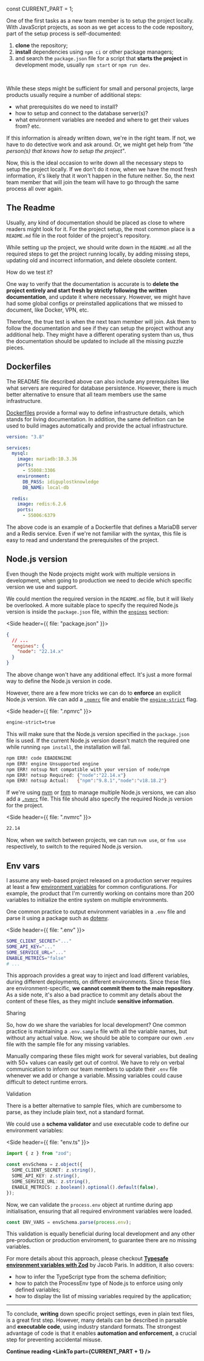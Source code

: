 


const CURRENT_PART = 1;


<TOC current={CURRENT_PART} />

One of the first tasks as a new team member is to setup the project locally. With JavaScript projects, as soon as we get access to the code repository, part of the setup process is self-documented:

1. **clone** the repository;
2. **install** dependencies using `npm ci` or other package managers;
3. and search the `package.json` file for a script that **starts the project** in development mode, usually `npm start` or `npm run dev`.

<br />

While these steps might be sufficient for small and personal projects, large products usually require a number of additional steps:

- what prerequisites do we need to install?
- how to setup and connect to the database server(s)?
- what environment variables are needed and where to get their values from? etc.

If this information is already written down, we're in the right team. If not, we have to do detective work and ask around. Or, we might get help from _"the person(s) that knows how to setup the project"_.

Now, this is the ideal occasion to write down all the necessary steps to setup the project locally. If we don't do it now, when we have the most fresh information, it's likely that it won't happen in the future neither. So, the next team member that will join the team will have to go through the same process all over again.

## The Readme

Usually, any kind of documentation should be placed as close to where readers might look for it. For the project setup, the most common place is a `README.md` file in the root folder of the project's repository.

While setting up the project, we should write down in the `README.md` all the required steps to get the project running locally, by adding missing steps, updating old and incorrect information, and delete obsolete content.

<Subheading>How do we test it?</Subheading>

One way to verify that the documentation is accurate is to **delete the project entirely and start fresh by strictly following the written documentation**, and update it where necessary. However, we might have had some global configs or preinstalled applications that we missed to document, like Docker, VPN, etc.

Therefore, the true test is when the next team member will join. Ask them to follow the documentation and see if they can setup the project without any additional help. They might have a different operating system than us, thus the documentation should be updated to include all the missing puzzle pieces.

## Dockerfiles

The README file described above can also include any prerequisites like what servers are required for database persistence. However, there is much better alternative to ensure that all team members use the same infrastructure.

[Dockerfiles](https://docs.docker.com/reference/dockerfile/) provide a formal way to define infrastructure details, which stands for living documentation. In addition, the same definition can be used to build images automatically and provide the actual infrastructure.

```yaml
version: "3.8"

services:
  mysql:
    image: mariadb:10.3.36
    ports:
      - 55008:3306
    environment:
      DB_PASS: idiguplostknowledge
      DB_NAME: local-db

  redis:
    image: redis:6.2.6
    ports:
      - 55006:6379
```

The above code is an example of a Dockerfile that defines a MariaDB server and a Redis service. Even if we're not familiar with the syntax, this file is easy to read and understand the prerequisites of the project.

## Node.js version

Even though the Node projects might work with multiple versions in development, when going to production we need to decide which specific version we use and support.

We could mention the required version in the `README.md` file, but it will likely be overlooked. A more suitable place to specify the required Node.js version is inside the `package.json` file, within the [`engines`](https://docs.npmjs.com/cli/v11/configuring-npm/package-json#engines) section:

<Side header={{ file: "package.json" }}>

```json
{
  // ...
  "engines": {
    "node": "22.14.x"
  }
}
```

</Side>

The above change won't have any additional effect. It's just a more formal way to define the Node.js version in code.

However, there are a few more tricks we can do to **enforce** an explicit Node.js version. We can add a [`.npmrc`](https://docs.npmjs.com/cli/v9/configuring-npm/npmrc) file and enable the [`engine-strict`](https://docs.npmjs.com/cli/v9/using-npm/config#engine-strict) flag.

<Side header={{ file: ".npmrc" }}>

```bash
engine-strict=true
```

</Side>

This will make sure that the Node.js version specified in the `package.json` file is used. If the current Node.js version doesn't match the required one while running `npm install`, the installation will fail.

```bash
npm ERR! code EBADENGINE
npm ERR! engine Unsupported engine
npm ERR! notsup Not compatible with your version of node/npm
npm ERR! notsup Required: {"node":"22.14.x"}
npm ERR! notsup Actual:   {"npm":"9.8.1","node":"v18.18.2"}
```

If we're using [nvm](https://github.com/nvm-sh/nvm) or [fnm](https://github.com/Schniz/fnm) to manage multiple Node.js versions, we can also add a [`.nvmrc`](https://github.com/nvm-sh/nvm?tab=readme-ov-file#nvmrc) file. This file should also specify the required Node.js version for the project.

<Side header={{ file: ".nvmrc" }}>

```bash
22.14
```

</Side>

Now, when we switch between projects, we can run `nvm use`, or `fnm use` respectively, to switch to the required Node.js version.

## Env vars

I assume any web-based project released on a production server requires at least a few [environment variables](https://en.wikipedia.org/wiki/Environment_variable) for common configurations. For example, the product that I'm currently working on contains more than 200 variables to initialize the entire system on multiple environments.

One common practice to output environment variables in a `.env` file and parse it using a package such as [dotenv](https://www.npmjs.com/package/dotenv).

<Side header={{ file: ".env" }}>

```bash
SOME_CLIENT_SECRET="..."
SOME_API_KEY="..."
SOME_SERVICE_URL="..."
ENABLE_METRICS="false"
# ...
```

</Side>

This approach provides a great way to inject and load different variables, during different deployments, on different environments. Since these files are environment-specific, **we cannot commit them to the main repository**. As a side note, it's also a bad practice to commit any details about the content of these files, as they might include **sensitive information**.

<Subheading>Sharing</Subheading>

So, how do we share the variables for local development? One common practice is maintaining a `.env.sample` file with all the variable names, but without any actual value. Now, we should be able to compare our own `.env` file with the sample file for any missing variables.

Manually comparing these files might work for several variables, but dealing with 50+ values can easily get out of control. We have to rely on verbal communication to inform our team members to update their `.env` file whenever we add or change a variable. Missing variables could cause difficult to detect runtime errors.

<Subheading>Validation</Subheading>

There is a better alternative to sample files, which are cumbersome to parse, as they include plain text, not a standard format.

We could use a **schema validator** and use executable code to define our environment variables:

<Side header={{ file: "env.ts" }}>

```ts
import { z } from "zod";

const envSchema = z.object({
  SOME_CLIENT_SECRET: z.string(),
  SOME_API_KEY: z.string(),
  SOME_SERVICE_URL: z.string(),
  ENABLE_METRICS: z.boolean().optional().default(false),
});
```
</Side>

Now, we can validate the `process.env` object at runtime during app initialisation, ensuring that all required environment variables were loaded.

```ts
const ENV_VARS = envSchema.parse(process.env);
```

This validation is equally beneficial during local development and any other pre-production or production enviroment, to guarantee there are no missing variables.

For more details about this approach, please checkout [**Typesafe environment variables with Zod**](https://www.jacobparis.com/content/type-safe-env) by Jacob Paris. In addition, it also covers:

- how to infer the TypeScript type from the schema definition;
- how to patch the ProcessEnv type of Node.js to enforce using only defined variables;
- how to display the list of missing variables required by the application;

---

To conclude, **writing** down specific project settings, even in plain text files, is a great first step. However, many details can be described in parsable and **executable code**, using industry standard formats. The strongest advantage of code is that it enables **automation and enforcement**, a crucial step for preventing accidental misuse.

**Continue reading <LinkTo part={CURRENT_PART + 1} />**